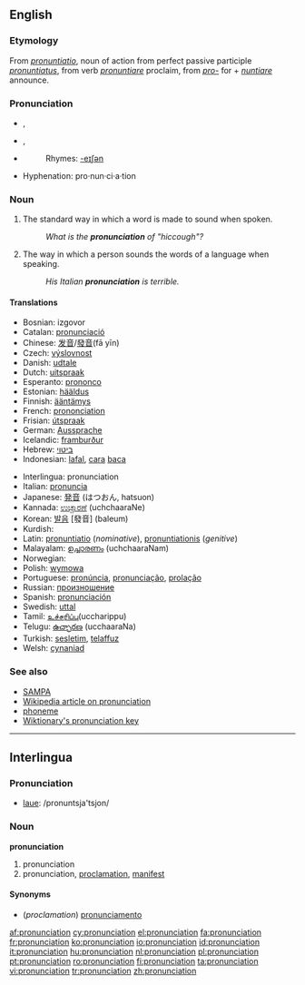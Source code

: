 {{wikipedia}}
==English==

===Etymology===
From {{L.}} ''[[pronuntiatio]]'', noun of action from perfect passive participle ''[[pronuntiatus]]'', from verb ''[[pronuntiare]]'' proclaim, from ''[[pro-]]'' for + ''[[nuntiare]]'' announce.

===Pronunciation===
*{{IPA|/pɹəˌnʌnsiˈeɪʃən/}}, {{SAMPA|/pr@%nVnsi"eIS@n/}}
*{{IPA|/pɹəˌnaʊnsiˈeɪʃən/}}, {{SAMPA|/pr@%naUnsi"eIS@n/}}
*{{audio|en-us-pronunciation.ogg|Audio (US)}}
*:Rhymes: [[Rhymes:English:-eɪʃǝn|-eɪʃǝn]]
*Hyphenation: pro&middot;nun&middot;ci&middot;a&middot;tion

===Noun===
{{en-noun|s|-}}

# {{countable}} The standard way in which a word is made to sound when spoken.
#:''What is the '''pronunciation''' of "hiccough"?''
# {{uncountable}} The way in which a person sounds the words of a language when speaking.
#:''His Italian '''pronunciation''' is terrible.''

====Translations====
{{trans-top|standard sound of a word}}
*Bosnian: izgovor {{m}}
*Catalan: [[pronunciació]] {{f}}
*Chinese: [[发音]]/[[發音]](fā yīn)
*Czech: [[výslovnost]] {{f}}
*Danish: [[udtale]]
*Dutch: [[uitspraak]] {{f}}
*Esperanto: [[prononco]]
*Estonian: [[hääldus]]
*Finnish: [[ääntämys]]
*French: [[prononciation]] {{f}}
*Frisian: [[útspraak]]
*German: [[Aussprache]] {{f}}
*Icelandic: [[framburður]] {{m}}
*Hebrew: [[ביטוי]]
*Indonesian: [[lafal]], [[cara]] [[baca]]
{{trans-mid}}
*Interlingua: pronunciation
*Italian: [[pronuncia]] {{f}}
*Japanese: [[発音]] (はつおん, hatsuon)
*Kannada: [[ಉಚ್ಚಾರಣೆ]] (uchchaaraNe)
*Korean: [[발음]] [發音] (baleum)
*Kurdish: {{KUchar|[[گۆ کردن]]}}
*Latin: [[pronuntiatio]] (''nominative''), [[pronuntiationis]] (''genitive'')
*Malayalam: [[ഉച്ചാരണം]] (uchchaaraNam)
*Norwegian: {{t-|no|uttale}} {{m}}
*Polish: [[wymowa]] {{f}}
*Portuguese: [[pronúncia]], [[pronunciação]], [[prolação]]
*Russian: [[произношение]]
*Spanish: [[pronunciación]] {{f}}
*Swedish: [[uttal]]
*Tamil: [[உச்சரிப்பு]](uccharippu)
*Telugu: [[ఉచ్ఛారణ]] (ucchaaraNa)
*Turkish: [[sesletim]], [[telaffuz]]
*Welsh: [[cynaniad]]
{{trans-bottom}}

===See also===
*[[SAMPA]]
*[[w:pronunciation|Wikipedia article on pronunciation]]
*[[phoneme]]
*[[Wiktionary:Pronunciation key|Wiktionary's pronunciation key]]

----

==Interlingua==

===Pronunciation===
*[[laue]]: /pronuntsja'tsjon/

===Noun===
'''pronunciation'''

# pronunciation
# pronunciation, [[proclamation]], [[manifest]]

====Synonyms====
*(''proclamation'') [[pronunciamento]]

[[af:pronunciation]]
[[cy:pronunciation]]
[[el:pronunciation]]
[[fa:pronunciation]]
[[fr:pronunciation]]
[[ko:pronunciation]]
[[io:pronunciation]]
[[id:pronunciation]]
[[it:pronunciation]]
[[hu:pronunciation]]
[[nl:pronunciation]]
[[pl:pronunciation]]
[[pt:pronunciation]]
[[ro:pronunciation]]
[[fi:pronunciation]]
[[ta:pronunciation]]
[[vi:pronunciation]]
[[tr:pronunciation]]
[[zh:pronunciation]]